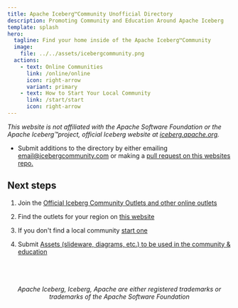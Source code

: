```yaml
---
title: Apache Iceberg™Community Unofficial Directory
description: Promoting Community and Education Around Apache Iceberg
template: splash
hero:
  tagline: Find your home inside of the Apache Iceberg™Community
  image:
    file: ../../assets/icebergcommunity.png
  actions:
    - text: Online Communities
      link: /online/online
      icon: right-arrow
      variant: primary
    - text: How to Start Your Local Community
      link: /start/start
      icon: right-arrow
---
```


_This website is not affiliated with the Apache Software Foundation or the Apache Iceberg™project, official Iceberg website at [iceberg.apache.org](https://iceberg.apache.org)._

- Submit additions to the directory by either emailing email@icebergcommunity.com or making a [pull request on this websites repo.](https://github.com/AlexMercedCoder/iceberg-community)

## Next steps

1. Join the [Official Iceberg Community Outlets and other online outlets](/online/online)

2. Find the outlets for your region on [this website](/na/washington)

3. If you don't find a local community [start one](/start/start)

4. Submit [Assets (slideware, diagrams, etc.) to be used in the community & education](/community/assets)

<br/><br/>

<h6><center>Apache Iceberg, Iceberg, Apache are either registered trademarks or trademarks of the Apache Software Foundation</center></h6>
